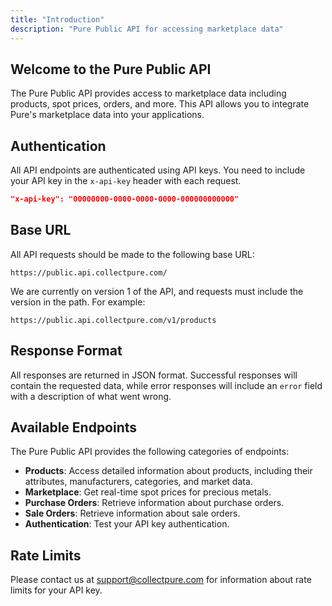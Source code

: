 ```yaml
---
title: "Introduction"
description: "Pure Public API for accessing marketplace data"
---
```


## Welcome to the Pure Public API

The Pure Public API provides access to marketplace data including products, spot prices, orders, and more. This API allows you to integrate Pure's marketplace data into your applications.

## Authentication

All API endpoints are authenticated using API keys. You need to include your API key in the `x-api-key` header with each request.

```json
"x-api-key": "00000000-0000-0000-0000-000000000000"
```

## Base URL

All API requests should be made to the following base URL:

```
https://public.api.collectpure.com/
```

We are currently on version 1 of the API, and requests must include the version in the path. For example:

```
https://public.api.collectpure.com/v1/products
```

## Response Format

All responses are returned in JSON format. Successful responses will contain the requested data, while error responses will include an `error` field with a description of what went wrong.

## Available Endpoints

The Pure Public API provides the following categories of endpoints:

- **Products**: Access detailed information about products, including their attributes, manufacturers, categories, and market data.
- **Marketplace**: Get real-time spot prices for precious metals.
- **Purchase Orders**: Retrieve information about purchase orders.
- **Sale Orders**: Retrieve information about sale orders.
- **Authentication**: Test your API key authentication.

## Rate Limits

Please contact us at [support@collectpure.com](mailto:support@collectpure.com) for information about rate limits for your API key.
